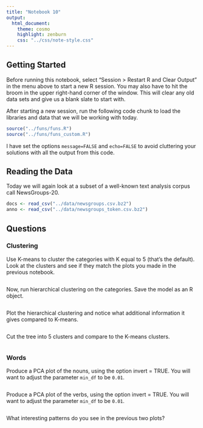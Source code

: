 ```yaml
---
title: "Notebook 10"
output:
  html_document:
    theme: cosmo
    highlight: zenburn
    css: "../css/note-style.css"
---
```


## Getting Started

Before running this notebook, select "Session > Restart R and Clear Output" in
the menu above to start a new R session. You may also have to hit the broom in
the upper right-hand corner of the window. This will clear any old data sets and
give us a blank slate to start with.

After starting a new session, run the following code chunk to load the
libraries and data that we will be working with today.

```r
source("../funs/funs.R")
source("../funs/funs_custom.R")
```

I have set the options `message=FALSE` and `echo=FALSE` to avoid cluttering
your solutions with all the output from this code.

## Reading the Data

Today we will again look at a subset of a well-known text analysis corpus
call NewsGroups-20.

```r
docs <- read_csv("../data/newsgroups.csv.bz2")
anno <- read_csv("../data/newsgroups_token.csv.bz2")
```

## Questions

### Clustering

Use K-means to cluster the categories with K equal to 5 (that's the default).
Look at the clusters and see if they match the plots you made in the previous
notebook.

```r

```

Now, run hierarchical clustering on the categories. Save the model as an R
object.

```r

```

Plot the hierarchical clustering and notice what additional information it
gives compared to K-means.

```r

```

Cut the tree into 5 clusters and compare to the K-means clusters.

```r

```

### Words

Produce a PCA plot of the nouns, using the option invert = TRUE. You will want
to adjust the parameter `min_df` to be `0.01`.

```r

```

Produce a PCA plot of the verbs, using the option invert = TRUE. You will want
to adjust the parameter `min_df` to be `0.01`.

```r

```

What interesting patterns do you see in the previous two plots?
